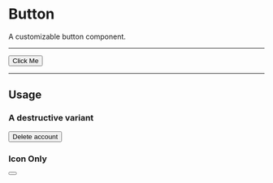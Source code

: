 
# Button

A customizable button component.

---

<ComponentWrapper>
  <Button>Click Me</Button>
</ComponentWrapper>

---

## Usage

### A destructive variant

<ComponentWrapper>
  <Button variant="destructive">Delete account</Button>
</ComponentWrapper>

### Icon Only

<ComponentWrapper>
  <Button variant="ghost" size="icon">
    <Moon />
  </Button>
</ComponentWrapper>
